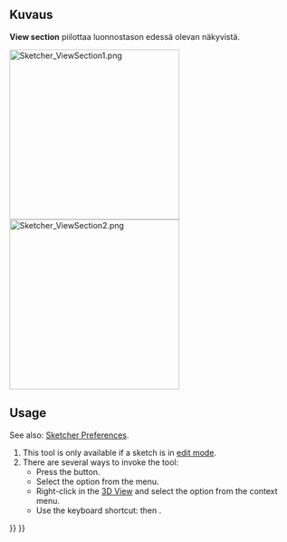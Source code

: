<languages/>

{{Docnav
|[[Sketcher_ViewSketch|Align View to Sketch]]
|[[Sketcher_Grid|Toggle Grid]]
|[[Sketcher_Workbench|Sketcher]]
|IconL=Sketcher_ViewSketch.svg
|IconR=Sketcher_Grid.svg‎
|IconC=Workbench_Sketcher.svg
}}

{{GuiCommand
|Name=Sketcher ViewSection
|MenuLocation=Sketch → Toggle Section View
|Workbenches=[[Sketcher_Workbench|Sketcher]]
|Shortcut={{KEY|Q}} {{KEY|S}}
|Version=0.18
}}

<span id="Description"></span>
==Kuvaus==

<div class="mw-translate-fuzzy">
'''View section''' piilottaa luonnostason edessä olevan näkyvistä.
</div>

[[File:Sketcher ViewSection1.png|300px]] [[File:Sketcher ViewSection2.png|300px]]
{{Caption|Vasemmalla luonnos näkyy vain osittain ja oikealla View section:in avulla kokonaan.}}

==Usage==

See also: [[Sketcher_Preferences#Display|Sketcher Preferences]].

# This tool is only available if a sketch is in [[Sketcher_EditSketch|edit mode]].
# There are several ways to invoke the tool:
#* Press the {{Button|[[Image:Sketcher_ViewSection.svg|16px]] [[Sketcher_ViewSection|Toggle Section View]]}} button.
#* Select the {{MenuCommand|Sketch → [[Image:Sketcher_ViewSection.svg|16px]] Toggle Section View}} option from the menu.
#* Right-click in the [[3D_View|3D View]] and select the {{MenuCommand|[[Image:Sketcher_ViewSection.svg|16px]] Toggle Section View}} option from the context menu.
#* Use the keyboard shortcut: {{KEY|Q}} then {{KEY|S}}.


{{Docnav
|[[Sketcher_ViewSketch|Align View to Sketch]]
|[[Sketcher_Grid|Toggle Grid]]
|[[Sketcher_Workbench|Sketcher]]
|IconL=Sketcher_ViewSketch.svg
|IconR=Sketcher_Grid.svg‎
|IconC=Workbench_Sketcher.svg
}}

{{Sketcher_Tools_navi{{#translation:}}}}
{{Userdocnavi{{#translation:}}}}